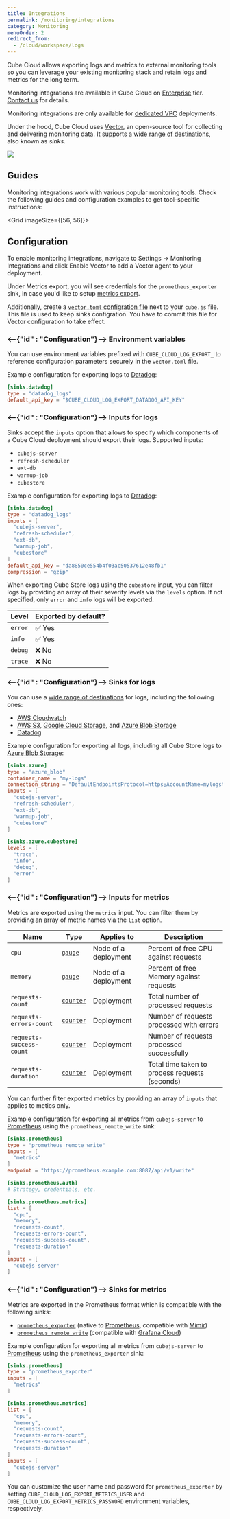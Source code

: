 ```yaml
---
title: Integrations
permalink: /monitoring/integrations
category: Monitoring
menuOrder: 2
redirect_from:
  - /cloud/workspace/logs
---
```


Cube Cloud allows exporting logs and metrics to external monitoring tools so
you can leverage your existing monitoring stack and retain logs and metrics
for the long term.

<SuccessBox>

Monitoring integrations are available in Cube Cloud on
[Enterprise](https://cube.dev/pricing) tier.
[Contact us](https://cube.dev/contact) for details.

</SuccessBox>

<InfoBox>

Monitoring integrations are only available for [dedicated VPC][ref-vpc] deployments.

</InfoBox>

Under the hood, Cube Cloud uses [Vector][vector], an open-source tool for
collecting and delivering monitoring data. It supports a [wide range of
destinations][vector-docs-sinks], also known as _sinks_.

<img src="https://ucarecdn.com/c02b28d5-4336-4053-88d6-ed25b543f208/"/>

## Guides

Monitoring integrations work with various popular monitoring tools. Check
the following guides and configuration examples to get tool-specific
instructions:

<Grid imageSize={[56, 56]}>
  <GridItem
    url="grafana-cloud"
    imageUrl="https://static.cube.dev/icons/grafana.svg"
    title="Grafana Cloud"
  />
</Grid>

## Configuration

To enable monitoring integrations, navigate
to&nbsp;<Btn>Settings → Monitoring Integrations</Btn> and
click&nbsp;<Btn>Enable Vector</Btn> to add a Vector agent to your deployment.

<Screenshot src="https://ucarecdn.com/7db3949b-83b9-48ae-b4b6-bd2afeda5001/"/>

Under&nbsp;<Btn>Metrics export</Btn>, you will see credentials for the
`prometheus_exporter` sink, in case you'd like to setup
[metrics export][self-sinks-for-metrics].

Additionally, create a [`vector.toml` configration file][vector-docs-config]
next to your `cube.js` file. This file is used to keep sinks configration.
You have to commit this file for Vector configuration to take effect.

### <--{"id" : "Configuration"}--> Environment variables

You can use environment variables prefixed with `CUBE_CLOUD_LOG_EXPORT_`
to reference configuration parameters securely in the `vector.toml` file.

Example configuration for exporting logs to
[Datadog][vector-docs-sinks-datadog]:

```toml
[sinks.datadog]
type = "datadog_logs"
default_api_key = "$CUBE_CLOUD_LOG_EXPORT_DATADOG_API_KEY"
```

### <--{"id" : "Configuration"}--> Inputs for logs

Sinks accept the `inputs` option that allows to specify which components of
a Cube Cloud deployment should export their logs. Supported inputs:

- `cubejs-server`
- `refresh-scheduler`
- `ext-db`
- `warmup-job`
- `cubestore`

Example configuration for exporting logs to
[Datadog][vector-docs-sinks-datadog]:

```toml
[sinks.datadog]
type = "datadog_logs"
inputs = [
  "cubejs-server",
  "refresh-scheduler",
  "ext-db",
  "warmup-job",
  "cubestore"
]
default_api_key = "da8850ce554b4f03ac50537612e48fb1"
compression = "gzip"
```

When exporting Cube Store logs using the `cubestore` input, you can filter
logs by providing an array of their severity levels via the `levels` option.
If not specified, only `error` and `info` logs will be exported.

| Level     | Exported by default? |
| --------- | -------------------- |
| `error`   | ✅ Yes               |
| `info`    | ✅ Yes               |
| `debug`   | ❌ No                |
| `trace`   | ❌ No                |

### <--{"id" : "Configuration"}--> Sinks for logs

You can use a [wide range of destinations][vector-docs-sinks] for logs,
including the following ones:

- [AWS Cloudwatch][vector-docs-sinks-cloudwatch]
- [AWS S3][vector-docs-sinks-s3],
[Google Cloud Storage][vector-docs-sinks-gcs], and
[Azure Blob Storage][vector-docs-sinks-azureblob]
- [Datadog][vector-docs-sinks-datadog]

Example configuration for exporting all logs, including all Cube Store logs
to [Azure Blob Storage][vector-docs-sinks-azureblob]:

```toml
[sinks.azure]
type = "azure_blob"
container_name = "my-logs"
connection_string = "DefaultEndpointsProtocol=https;AccountName=mylogstorage;AccountKey=storageaccountkeybase64encoded;EndpointSuffix=core.windows.net"
inputs = [
  "cubejs-server",
  "refresh-scheduler",
  "ext-db",
  "warmup-job",
  "cubestore"
]

[sinks.azure.cubestore]
levels = [
  "trace",
  "info",
  "debug",
  "error"
]
```

### <--{"id" : "Configuration"}--> Inputs for metrics

Metrics are exported using the `metrics` input. You can filter them by
providing an array of metric names via the `list` option.

| Name                     | Type                                     | Applies to               | Description                                    |
| ------------------------ | ---------------------------------------- | ------------------------ | ---------------------------------------------- |
| `cpu`                    | [`gauge`][vector-docs-metrics-gauge]     | Node of a deployment     | Percent of free CPU against requests           |
| `memory`                 | [`gauge`][vector-docs-metrics-gauge]     | Node of a deployment     | Percent of free Memory against requests        |
| `requests-count`         | [`counter`][vector-docs-metrics-counter] | Deployment               | Total number of processed requests             |
| `requests-errors-count`  | [`counter`][vector-docs-metrics-counter] | Deployment               | Number of requests processed with errors       |
| `requests-success-count` | [`counter`][vector-docs-metrics-counter] | Deployment               | Number of requests processed successfully      |
| `requests-duration`      | [`counter`][vector-docs-metrics-counter] | Deployment               | Total time taken to process requests (seconds) |

You can further filter exported metrics by providing an array of `inputs`
that applies to metics only.

Example configuration for exporting all metrics from `cubejs-server` to
[Prometheus][vector-docs-sinks-prometheus] using the
`prometheus_remote_write` sink:

```toml
[sinks.prometheus]
type = "prometheus_remote_write"
inputs = [
  "metrics"
]
endpoint = "https://prometheus.example.com:8087/api/v1/write"

[sinks.prometheus.auth]
# Strategy, credentials, etc.

[sinks.prometheus.metrics]
list = [
  "cpu",
  "memory",
  "requests-count",
  "requests-errors-count",
  "requests-success-count",
  "requests-duration"
]
inputs = [
  "cubejs-server"
]
```

### <--{"id" : "Configuration"}--> Sinks for metrics

Metrics are exported in the Prometheus format which is compatible with
the following sinks:

- [`prometheus_exporter`][vector-docs-sinks-prometheus-exporter] (native to
[Prometheus][prometheus], compatible with [Mimir][mimir])
- [`prometheus_remote_write`][vector-docs-sinks-prometheus] (compatible with
[Grafana Cloud][grafana-cloud])

Example configuration for exporting all metrics from `cubejs-server` to
[Prometheus][vector-docs-sinks-prometheus-exporter] using the
`prometheus_exporter` sink:

```toml
[sinks.prometheus]
type = "prometheus_exporter"
inputs = [
  "metrics"
]

[sinks.prometheus.metrics]
list = [
  "cpu",
  "memory",
  "requests-count",
  "requests-errors-count",
  "requests-success-count",
  "requests-duration"
]
inputs = [
  "cubejs-server"
]
```

You can customize the user name and password for `prometheus_exporter` by
setting `CUBE_CLOUD_LOG_EXPORT_METRICS_USER` and
`CUBE_CLOUD_LOG_EXPORT_METRICS_PASSWORD` environment variables, respectively.

[self-sinks-for-metrics]: #configuration-sinks-for-metrics
[ref-vpc]: /cloud/configuration/connecting-with-a-vpc
[vector]: https://vector.dev/
[vector-docs-config]: https://vector.dev/docs/reference/configuration/
[vector-docs-sinks]: https://vector.dev/docs/reference/configuration/sinks/
[vector-docs-sinks-cloudwatch]: https://vector.dev/docs/reference/configuration/sinks/aws_cloudwatch_logs/
[vector-docs-sinks-s3]: https://vector.dev/docs/reference/configuration/sinks/aws_s3/
[vector-docs-sinks-azureblob]: https://vector.dev/docs/reference/configuration/sinks/azure_blob/
[vector-docs-sinks-gcs]: https://vector.dev/docs/reference/configuration/sinks/gcp_cloud_storage/
[vector-docs-sinks-datadog]: https://vector.dev/docs/reference/configuration/sinks/datadog_logs/
[vector-docs-sinks-prometheus]: https://vector.dev/docs/reference/configuration/sinks/prometheus_remote_write/
[vector-docs-sinks-prometheus-exporter]: https://vector.dev/docs/reference/configuration/sinks/prometheus_exporter/
[vector-docs-metrics-gauge]: https://vector.dev/docs/about/under-the-hood/architecture/data-model/metric/#gauge
[vector-docs-metrics-counter]: https://vector.dev/docs/about/under-the-hood/architecture/data-model/metric/#counter
[prometheus]: https://prometheus.io
[mimir]: https://grafana.com/oss/mimir/
[grafana-cloud]: https://grafana.com/products/cloud/